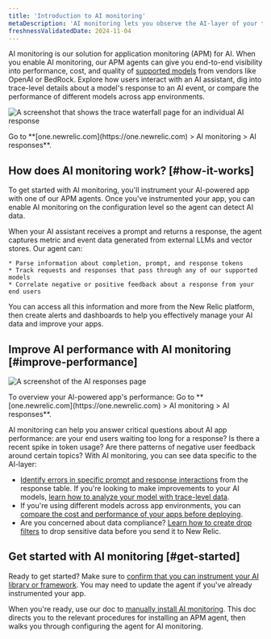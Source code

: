 ```yaml
---
title: 'Introduction to AI monitoring'
metaDescription: 'AI monitoring lets you observe the AI-layer of your tech stack, giving you a holistic overview of the health and performance of your AI-powered app.'
freshnessValidatedDate: 2024-11-04
---
```


AI monitoring is our solution for application monitoring (APM) for AI. When you enable AI monitoring, our APM agents can give you end-to-end visibility into performance, cost, and quality of [supported models](/docs/ai-monitoring/compatibility-requirements-ai-monitoring) from vendors like OpenAI or BedRock. Explore how users interact with an AI assistant, dig into trace-level details about a model's response to an AI event, or compare the performance of different models across app environments. 

<img
  title="Trace waterfall for AI monitoring"
  alt="A screenshot that shows the trace waterfall page for an individual AI response"
  src="/images/ai_screenshot-full_ai-responses-intro-page.webp"
/>

<figcaption>
  Go to **[one.newrelic.com](https://one.newrelic.com) > AI monitoring > AI responses**.
</figcaption>

## How does AI monitoring work? [#how-it-works]

To get started with AI monitoring, you'll instrument your AI-powered app with one of our APM agents. Once you've instrumented your app, you can enable AI monitoring on the configuration level so the agent can detect AI data.

When your AI assistant receives a prompt and returns a response, the agent captures metric and event data generated from external LLMs and vector stores. Our agent can:

    * Parse information about completion, prompt, and response tokens 
    * Track requests and responses that pass through any of our supported models
    * Correlate negative or positive feedback about a response from your end users 

You can access all this information and more from the New Relic platform, then create alerts and dashboards to help you effectively manage your AI data and improve your apps.

## Improve AI performance with AI monitoring [#improve-performance]

<img
  title="AI responses page"
  alt="A screenshot of the AI responses page"
  src="/images/ai_screenshot-full_AI-responses-overview.webp"
/>

<figcaption>
  To overview your AI-powered app's performance: Go to **[one.newrelic.com](https://one.newrelic.com) > AI monitoring > AI responses**.
</figcaption>

AI monitoring can help you answer critical questions about AI app performance: are your end users waiting too long for a response? Is there a recent spike in token usage? Are there patterns of negative user feedback around certain topics? With AI monitoring, you can see data specific to the AI-layer:

* [Identify errors in specific prompt and response interactions](/docs/ai-monitoring/explore-ai-data/view-ai-responses) from the response table. If you're looking to make improvements to your AI models, [learn how to analyze your model with trace-level data](/docs/ai-monitoring/explore-ai-data/view-ai-responses/#ai-response-trace-view).
* If you're using different models across app environments, you can [compare the cost and performance of your apps before deploying](/docs/ai-monitoring/view-ai-data/#model-comparison).
* Are you concerned about data compliance? [Learn how to create drop filters](/docs/ai-monitoring/drop-sensitive-data) to drop sensitive data before you send it to New Relic.

## Get started with AI monitoring [#get-started]

Ready to get started? Make sure to [confirm that you can instrument your AI library or framework](/docs/ai-monitoring/compatibility-requirements-ai-monitoring). You may need to update the agent if you've already instrumented your app.

When you're ready, use our doc to [manually install AI monitoring](/install/ai-monitoring). This doc directs you to the relevant procedures for installing an APM agent, then walks you through configuring the agent for AI monitoring.
